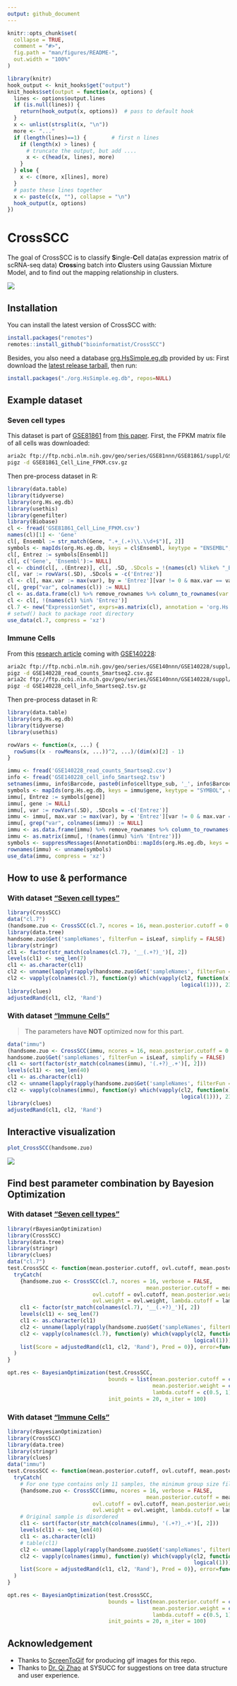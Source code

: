 ```yaml
---
output: github_document
---
```


<!-- README.md is generated from README.Rmd. Please edit that file -->

```r
knitr::opts_chunk$set(
  collapse = TRUE,
  comment = "#>",
  fig.path = "man/figures/README-",
  out.width = "100%"
)

library(knitr)
hook_output <- knit_hooks$get("output")
knit_hooks$set(output = function(x, options) {
  lines <- options$output.lines
  if (is.null(lines)) {
    return(hook_output(x, options))  # pass to default hook
  }
  x <- unlist(strsplit(x, "\n"))
  more <- "..."
  if (length(lines)==1) {        # first n lines
    if (length(x) > lines) {
      # truncate the output, but add ....
      x <- c(head(x, lines), more)
    }
  } else {
    x <- c(more, x[lines], more)
  }
  # paste these lines together
  x <- paste(c(x, ""), collapse = "\n")
  hook_output(x, options)
})
```

# CrossSCC

The goal of CrossSCC is to classify **S**ingle-**C**ell data(as expression matrix of scRNA-seq data) **Cross**ing batch into **C**lusters using Gaussian Mixture Model, and to find out the mapping relationship in clusters.

![](man/figures/readme.gif)

## Installation

You can install the latest version of CrossSCC with:

```r
install.packages("remotes")
remotes::install_github("bioinformatist/CrossSCC")
```

Besides, you also need a database [org.HsSimple.eg.db](https://github.com/bioinformatist/org.HsSimple.eg.db) provided by us: First download the [latest release tarball](https://github.com/bioinformatist/org.HsSimple.eg.db/releases), then run:

```r
install.packages("./org.HsSimple.eg.db", repos=NULL)
```

## Example dataset

### Seven cell types

This dataset is part of [GSE81861](https://www.ncbi.nlm.nih.gov/geo/query/acc.cgi?acc=GSE81861) from [this paper](https://www.nature.com/articles/ng.3818#accessions). First, the FPKM matrix file of all cells was downloaded:

```bash
aria2c ftp://ftp.ncbi.nlm.nih.gov/geo/series/GSE81nnn/GSE81861/suppl/GSE81861_Cell_Line_FPKM.csv.gz
pigz -d GSE81861_Cell_Line_FPKM.csv.gz
```

Then pre-process dataset in R:

```r
library(data.table)
library(tidyverse)
library(org.Hs.eg.db)
library(usethis)
library(genefilter)
library(Biobase)
cl <- fread('GSE81861_Cell_Line_FPKM.csv')
names(cl)[1] <- 'Gene'
cl[, Ensembl := str_match(Gene, ".+_(.+)\\.\\d+$")[, 2]]
symbols <- mapIds(org.Hs.eg.db, keys = cl$Ensembl, keytype = "ENSEMBL", column="ENTREZID", multiVals = 'first')
cl[, Entrez := symbols[Ensembl]]
cl[, c('Gene', 'Ensembl'):= NULL]
cl <- cbind(cl[, .(Entrez)], cl[, .SD, .SDcols = !(names(cl) %like% "_B2_")])
cl[, var := rowVars(.SD), .SDcols = -c('Entrez')]
cl <- cl[, max.var := max(var), by = 'Entrez'][var != 0 & max.var == var & !is.na(Entrez), ]
cl[, grep("var", colnames(cl)) := NULL]
cl <- as.data.frame(cl) %>% remove_rownames %>% column_to_rownames(var = "Entrez")
cl <- cl[, !(names(cl) %in% 'Entrez')]
cl.7 <- new("ExpressionSet", exprs=as.matrix(cl), annotation = 'org.Hs.eg.db')
# setwd() back to package root directory
use_data(cl.7, compress = 'xz')
```

### Immune Cells

From this [research article](https://doi.org/10.1016/j.cell.2019.10.003) coming with [GSE140228](https://www.ncbi.nlm.nih.gov/geo/query/acc.cgi?acc=GSE140228):

```bash
aria2c ftp://ftp.ncbi.nlm.nih.gov/geo/series/GSE140nnn/GSE140228/suppl/GSE140228_read_counts_Smartseq2.csv.gz
pigz -d GSE140228_read_counts_Smartseq2.csv.gz
aria2c ftp://ftp.ncbi.nlm.nih.gov/geo/series/GSE140nnn/GSE140228/suppl/GSE140228_cell_info_Smartseq2.tsv.gz
pigz -d GSE140228_cell_info_Smartseq2.tsv.gz
```

Then pre-process dataset in R:

```r
library(data.table)
library(org.Hs.eg.db)
library(tidyverse)
library(usethis)

rowVars <- function(x, ...) {
  rowSums((x - rowMeans(x, ...))^2, ...)/(dim(x)[2] - 1)
}

immu <- fread('GSE140228_read_counts_Smartseq2.csv')
info <- fread('GSE140228_cell_info_Smartseq2.tsv')
setnames(immu, info$Barcode, paste0(info$celltype_sub, '_', info$Barcode))
symbols <- mapIds(org.Hs.eg.db, keys = immu$gene, keytype = "SYMBOL", column="ENTREZID", multiVals = 'first')
immu[, Entrez := symbols[gene]]
immu[, gene := NULL]
immu[, var := rowVars(.SD), .SDcols = -c('Entrez')]
immu <- immu[, max.var := max(var), by = 'Entrez'][var != 0 & max.var == var & !is.na(Entrez), ]
immu[, grep("var", colnames(immu)) := NULL]
immu <- as.data.frame(immu) %>% remove_rownames %>% column_to_rownames(var = "Entrez")
immu <- as.matrix(immu[, !(names(immu) %in% 'Entrez')])
symbols <- suppressMessages(AnnotationDbi::mapIds(org.Hs.eg.db, keys = rownames(immu), keytype = "ENTREZID", column="SYMBOL", multiVals = 'first'))
rownames(immu) <- unname(symbols)
use_data(immu, compress = 'xz')
```

## How to use & performance

### With dataset ["Seven cell types"](#seven-cell-types)

```r
library(CrossSCC)
data("cl.7")
(handsome.zuo <- CrossSCC(cl.7, ncores = 16, mean.posterior.cutoff = 0.2814, ovl.cutoff = 0.1265, mean.posterior.weight = 1.0000, ovl.weight = 0.3586, lambda.cutoff = 0.9277, verbose = FALSE))
library(data.tree)
handsome.zuo$Get('sampleNames', filterFun = isLeaf, simplify = FALSE)
library(stringr)
cl1 <- factor(str_match(colnames(cl.7), '__(.+?)_')[, 2])
levels(cl1) <- seq_len(7)
cl1 <- as.character(cl1)
cl2 <- unname(lapply(rapply(handsome.zuo$Get('sampleNames', filterFun = isLeaf), enquote, how = 'unlist'), eval))
cl2 <- vapply(colnames(cl.7), function(y) which(vapply(cl2, function(x) y %in% x,
                                                       logical(1))), 2333, USE.NAMES = FALSE)
library(clues)
adjustedRand(cl1, cl2, 'Rand')
```

### With dataset ["Immune Cells"](#immune-cells)

> The parameters have **NOT** optimized now for this part.

```r
data("immu")
(handsome.zuo <- CrossSCC(immu, ncores = 16, mean.posterior.cutoff = 0.4459, ovl.cutoff = 0.4243, mean.posterior.weight = 0.2988, ovl.weight = 0.3771, lambda.cutoff = 0.6736, verbose = FALSE))
handsome.zuo$Get('sampleNames', filterFun = isLeaf, simplify = FALSE)
cl1 <- sort(factor(str_match(colnames(immu), '(.+?)_.+')[, 2]))
levels(cl1) <- seq_len(40)
cl1 <- as.character(cl1)
cl2 <- unname(lapply(rapply(handsome.zuo$Get('sampleNames', filterFun = isLeaf), enquote, how = 'unlist'), eval))
cl2 <- vapply(colnames(immu), function(y) which(vapply(cl2, function(x) y %in% x,
                                                       logical(1))), 2333, USE.NAMES = FALSE)
library(clues)
adjustedRand(cl1, cl2, 'Rand')
```

## Interactive visualization

```r
plot_CrossSCC(handsome.zuo)
```

![](man/figures/readme2.gif)

## Find best parameter combination by Bayesion Optimization

### With dataset ["Seven cell types"](#seven-cell-types)

```r
library(rBayesianOptimization)
library(CrossSCC)
library(data.tree)
library(stringr)
library(clues)
data("cl.7")
test.CrossSCC <- function(mean.posterior.cutoff, ovl.cutoff, mean.posterior.weight, ovl.weight, lambda.cutoff) {
  tryCatch(
    {handsome.zuo <- CrossSCC(cl.7, ncores = 16, verbose = FALSE,
                                            mean.posterior.cutoff = mean.posterior.cutoff,
                           ovl.cutoff = ovl.cutoff, mean.posterior.weight = mean.posterior.weight,
                           ovl.weight = ovl.weight, lambda.cutoff = lambda.cutoff)
    cl1 <- factor(str_match(colnames(cl.7), '__(.+?)_')[, 2])
    levels(cl1) <- seq_len(7)
    cl1 <- as.character(cl1)
    cl2 <- unname(lapply(rapply(handsome.zuo$Get('sampleNames', filterFun = isLeaf), enquote, how = 'unlist'), eval))
    cl2 <- vapply(colnames(cl.7), function(y) which(vapply(cl2, function(x) y %in% x, 
                                                           logical(1))), 2333, USE.NAMES = FALSE)
    list(Score = adjustedRand(cl1, cl2, 'Rand'), Pred = 0)}, error=function(e) list(Score = 0, Pred = 0)
  )
}

opt.res <- BayesianOptimization(test.CrossSCC,
                                bounds = list(mean.posterior.cutoff = c(0, 0.5), ovl.cutoff = c(0, 0.5),
                                              mean.posterior.weight = c(0, 1), ovl.weight = c(0, 1),
                                              lambda.cutoff = c(0.5, 1)),
                                init_points = 20, n_iter = 100)
```

### With dataset ["Immune Cells"](#immune-Cells)

```r
library(rBayesianOptimization)
library(CrossSCC)
library(data.tree)
library(stringr)
library(clues)
data("immu")
test.CrossSCC <- function(mean.posterior.cutoff, ovl.cutoff, mean.posterior.weight, ovl.weight, lambda.cutoff) {
  tryCatch(
    # For one type contains only 11 samples, the minimum group size filter should be turned off
    {handsome.zuo <- CrossSCC(immu, ncores = 16, verbose = FALSE,
                                            mean.posterior.cutoff = mean.posterior.cutoff,
                           ovl.cutoff = ovl.cutoff, mean.posterior.weight = mean.posterior.weight,
                           ovl.weight = ovl.weight, lambda.cutoff = lambda.cutoff, min.group.size = 11)
    # Original sample is disordered
    cl1 <- sort(factor(str_match(colnames(immu), '(.+?)_.+')[, 2]))
    levels(cl1) <- seq_len(40)
    cl1 <- as.character(cl1)
    # table(cl1)
    cl2 <- unname(lapply(rapply(handsome.zuo$Get('sampleNames', filterFun = isLeaf), enquote, how = 'unlist'), eval))
    cl2 <- vapply(colnames(immu), function(y) which(vapply(cl2, function(x) y %in% x, 
                                                           logical(1))), 2333, USE.NAMES = FALSE)
    list(Score = adjustedRand(cl1, cl2, 'Rand'), Pred = 0)}, error=function(e) list(Score = 0, Pred = 0)
  )
}

opt.res <- BayesianOptimization(test.CrossSCC,
                                bounds = list(mean.posterior.cutoff = c(0, 0.5), ovl.cutoff = c(0, 0.5),
                                              mean.posterior.weight = c(0, 1), ovl.weight = c(0, 1),
                                              lambda.cutoff = c(0.5, 1)),
                                init_points = 20, n_iter = 100)
```

## Acknowledgement

- Thanks to [ScreenToGif](https://github.com/NickeManarin/ScreenToGif) for producing gif images for this repo.
- Thanks to [Dr. Qi Zhao](http://seqworld.com) at SYSUCC for suggestions on tree data structure and user experience.
